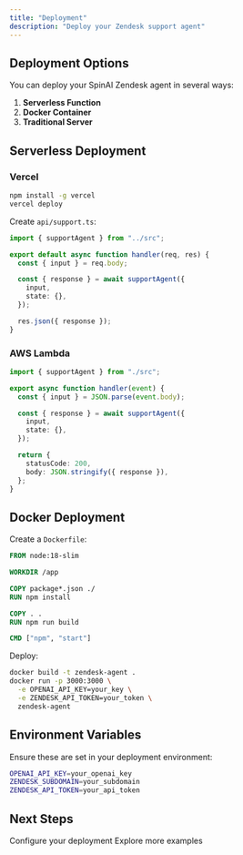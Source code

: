 ```yaml
---
title: "Deployment"
description: "Deploy your Zendesk support agent"
---
```


## Deployment Options

You can deploy your SpinAI Zendesk agent in several ways:

1. **Serverless Function**
2. **Docker Container**
3. **Traditional Server**

## Serverless Deployment

### Vercel

```bash
npm install -g vercel
vercel deploy
```

Create `api/support.ts`:

```typescript
import { supportAgent } from "../src";

export default async function handler(req, res) {
  const { input } = req.body;

  const { response } = await supportAgent({
    input,
    state: {},
  });

  res.json({ response });
}
```

### AWS Lambda

```typescript
import { supportAgent } from "./src";

export async function handler(event) {
  const { input } = JSON.parse(event.body);

  const { response } = await supportAgent({
    input,
    state: {},
  });

  return {
    statusCode: 200,
    body: JSON.stringify({ response }),
  };
}
```

## Docker Deployment

Create a `Dockerfile`:

```dockerfile
FROM node:18-slim

WORKDIR /app

COPY package*.json ./
RUN npm install

COPY . .
RUN npm run build

CMD ["npm", "start"]
```

Deploy:

```bash
docker build -t zendesk-agent .
docker run -p 3000:3000 \
  -e OPENAI_API_KEY=your_key \
  -e ZENDESK_API_TOKEN=your_token \
  zendesk-agent
```

## Environment Variables

Ensure these are set in your deployment environment:

```bash
OPENAI_API_KEY=your_openai_key
ZENDESK_SUBDOMAIN=your_subdomain
ZENDESK_API_TOKEN=your_api_token
```

## Next Steps

<CardGroup>
  <Card
    title="Configuration"
    icon="gear"
    href="/examples/zendesk-support/configuration"
  >
    Configure your deployment
  </Card>
  <Card title="Examples" icon="lightbulb" href="/examples">
    Explore more examples
  </Card>
</CardGroup>

